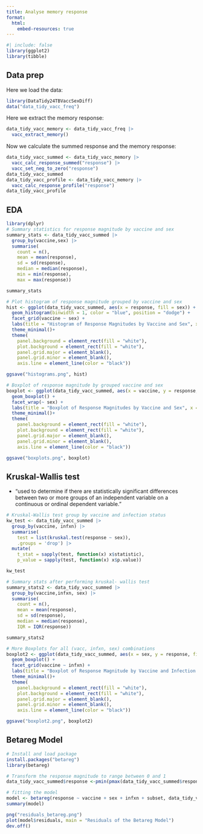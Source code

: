 ```yaml
---
title: Analyse memory response
format:
  html:
    embed-resources: true
---
```


```r
#| include: false
library(ggplot2)
library(tibble)
```

## Data prep

Here we load the data:

```r
library(DataTidy24TBVaccSexDiff)
data("data_tidy_vacc_freq")
```

Here we extract the memory response:

```r
data_tidy_vacc_memory <- data_tidy_vacc_freq |>
  vacc_extract_memory()
```

Now we calculate the summed response and the memory response:

```r
data_tidy_vacc_summed <- data_tidy_vacc_memory |>
  vacc_calc_response_summed("response") |>
  vacc_set_neg_to_zero("response")
data_tidy_vacc_summed
data_tidy_vacc_profile <- data_tidy_vacc_memory |>
  vacc_calc_response_profile("response")
data_tidy_vacc_profile
```

## EDA 
```r
library(dplyr)
# Summary statistics for response magnitude by vaccine and sex 
summary_stats <- data_tidy_vacc_summed |>
  group_by(vaccine,sex) |>
  summarise(
    count = n(),
    mean = mean(response),
    sd = sd(response),
    median = median(response),
    min = min(response),
    max = max(response))

summary_stats
```

```r
# Plot histogram of response magnitude grouped by vaccine and sex
hist <- ggplot(data_tidy_vacc_summed, aes(x = response, fill = sex)) +
  geom_histogram(binwidth = 1, color = "blue", position = "dodge") +
  facet_grid(vaccine ~ sex) +
  labs(title = "Histogram of Response Magnitudes by Vaccine and Sex", x = "Response Magnitude", y = "Frequency") +
  theme_minimal()+
  theme(
    panel.background = element_rect(fill = "white"),
    plot.background = element_rect(fill = "white"),
    panel.grid.major = element_blank(),
    panel.grid.minor = element_blank(),
    axis.line = element_line(color = "black"))

ggsave("histograms.png", hist)
```

```r
# Boxplot of response magnitude by grouped vaccine and sex
boxplot <- ggplot(data_tidy_vacc_summed, aes(x = vaccine, y = response, fill = sex)) +
  geom_boxplot() +
  facet_wrap(~ sex) +
  labs(title = "Boxplot of Response Magnitudes by Vaccine and Sex", x = "Vaccine", y = "Response Magnitude") +
  theme_minimal()+
  theme(
    panel.background = element_rect(fill = "white"),
    plot.background = element_rect(fill = "white"),
    panel.grid.major = element_blank(),
    panel.grid.minor = element_blank(),
    axis.line = element_line(color = "black"))

ggsave("boxplots.png", boxplot)
```

## Kruskal-Wallis test 
 - "used to determine if there are statistically significant differences between two or more groups of an independent variable on a continuous or ordinal dependent variable."

```r
# Kruskal-Wallis test group by vaccine and infection status
kw_test <- data_tidy_vacc_summed |>
  group_by(vaccine, infxn) |>
  summarise(
    test = list(kruskal.test(response ~ sex)),
    .groups = 'drop') |>
  mutate(
    t_stat = sapply(test, function(x) x$statistic),
    p_value = sapply(test, function(x) x$p.value))

kw_test
```

```r
# Summary stats after performing kruskal- wallis test
summary_stats2 <- data_tidy_vacc_summed |>
  group_by(vaccine,infxn, sex) |>
  summarise(
    count = n(),
    mean = mean(response),
    sd = sd(response),
    median = median(response),
    IQR = IQR(response))

summary_stats2
```

```r
# More Boxplots for all (vacc, infxn, sex) combinations 
boxplot2 <- ggplot(data_tidy_vacc_summed, aes(x = sex, y = response, fill = sex)) +
  geom_boxplot() +
  facet_grid(vaccine ~ infxn) +
  labs(title = "Boxplot of Response Magnitude by Vaccine and Infection Status", x = "Sex", y = "Response Magnitude") +
  theme_minimal()+
  theme(
    panel.background = element_rect(fill = "white"),
    plot.background = element_rect(fill = "white"),
    panel.grid.major = element_blank(),
    panel.grid.minor = element_blank(),
    axis.line = element_line(color = "black"))

ggsave("boxplot2.png", boxplot2)
```

## Betareg Model
```r
# Install and load package
install.packages("betareg")
library(betareg)
```

```r
# Transform the response magnitude to range between 0 and 1
data_tidy_vacc_summed$response <-pmin(pmax(data_tidy_vacc_summed$response, 0), 1)

# fitting the model
model <- betareg(response ~ vaccine + sex + infxn + subset, data_tidy_vacc_summed)
summary(model)

png("residuals_betareg.png")
plot(model$residuals, main = "Residuals of the Betareg Model")
dev.off()
```

